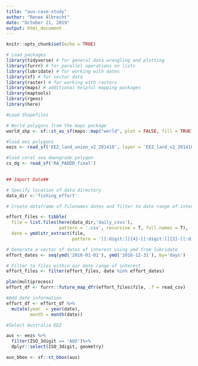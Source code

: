 ```yaml
---
title: "aus-case-study"
author: "Renee Albrecht"
date: "October 21, 2019"
output: html_document
---
```


```r
knitr::opts_chunk$set(echo = TRUE)
```


```r
# Load packages
library(tidyverse) # for general data wrangling and plotting
library(furrr) # for parallel operations on lists
library(lubridate) # for working with dates
library(sf) # for vector data 
library(raster) # for working with rasters
library(maps) # additional helpful mapping packages
library(maptools)
library(rgeos)
library(here)

```

```r
#Load Shapefiles

# World polygons from the maps package
world_shp <- sf::st_as_sf(maps::map("world", plot = FALSE, fill = TRUE))

#load eez polygons 
eezs <- read_sf('EEZ_land_union_v2_201410', layer = 'EEZ_land_v2_201410') 

#load coral sea downgrade polygon 
cs_dg <- read_sf('RA_PADDD_final') 
 

```

```r
## Import Data##

# Specify location of data directory
data_dir <-'fishing_effort'

# Create dataframe of filenames dates and filter to date range of interest

effort_files <- tibble(
  file = list.files(here(data_dir,'daily_csvs'), 
                    pattern = '.csv', recursive = T, full.names = T), 
  date = ymd(str_extract(file, 
                         pattern = '[[:digit:]]{4}-[[:digit:]]{2}-[[:digit:]]{2}')))

# Generate a vector of dates of interest using ymd from lubridate
effort_dates <- seq(ymd('2016-01-01'), ymd('2016-12-31'), by='days')

# Filter to files within our date range of interest
effort_files <- filter(effort_files, date %in% effort_dates)

plan(multiprocess) 
effort_df <- furrr::future_map_dfr(effort_files$file, .f = read_csv)

#Add date information
effort_df <- effort_df %>%
  mutate(year  = year(date),
         month = month(date))


```


```r
#Select Australia EEZ

aus <- eezs %>%
  filter(ISO_3digit == 'AUS')%>%
  dplyr::select(ISO_3digit, geometry)

aus_bbox <- sf::st_bbox(aus)

```


